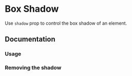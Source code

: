 

# Box Shadow

Use `shadow` prop to control the box shadow of an element.

<Scale hidePixels hidePreview values="shadow" />

## Documentation

### Usage

<Demo component={Usage} />

### Removing the shadow

<Demo component={NoneUsage} />
